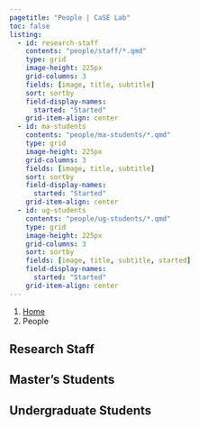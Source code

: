 ```yaml
---
pagetitle: "People | CaSE Lab"
toc: false
listing: 
  - id: research-staff
    contents: "people/staff/*.qmd"
    type: grid
    image-height: 225px
    grid-columns: 3
    fields: [image, title, subtitle]
    sort: sortby
    field-display-names: 
      started: "Started"
    grid-item-align: center
  - id: ma-students
    contents: "people/ma-students/*.qmd"
    type: grid
    image-height: 225px
    grid-columns: 3
    fields: [image, title, subtitle]
    sort: sortby
    field-display-names: 
      started: "Started"
    grid-item-align: center
  - id: ug-students
    contents: "people/ug-students/*.qmd"
    type: grid
    image-height: 225px
    grid-columns: 3
    sort: sortby
    fields: [image, title, subtitle, started]
    field-display-names: 
      started: "Started"
    grid-item-align: center
---
```


```{=html}
<nav aria-label="breadcrumb">
  <ol class="breadcrumb">
    <li class="breadcrumb-item"><a href="index.html">Home</a></li>
    <li class="breadcrumb-item active" aria-current="page">People</li>
  </ol>
</nav>
```

## Research Staff

::: {#research-staff}
:::

## Master's Students

::: {#ma-students}
:::

## Undergraduate Students

::: {#ug-students}
:::
